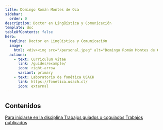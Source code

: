 ```yaml
---
title: Domingo Román Montes de Oca
sidebar:
  order: 0
description: Doctor en Lingüística y Comunicación
template: doc
tableOfContents: false
hero:
  tagline: Doctor en Lingüística y Comunicación
  image:
    html: <div><img src="/personal.jpeg" alt="Domingo Román Montes de Oca" class="rounded-lg w-[400px] md:w-[200px] lg:w-[400px] "><p class="text-center">Imagen obtenida por la Dra. Valentina Colonna</p></div>
  actions:
    - text: Curriculum vitae
      link: /guides/example/
      icon: right-arrow
      variant: primary
    - text: Laboratorio de fonética USACH
      link: https://fonetica.usach.cl/
      icon: external
---
```



## Contenidos
<CardGrid stagger>
	<Card title="Curso básico de fonética" icon="magnifier">
		<a href="https://www.domingo-roman.net/cursos/curso-b%C3%A1sico-de-fonetica/0_introduccion">
			Para iniciarse en la disciplina
		</a>
	</Card>
	<Card title="Trabajos de investigación dirigidos" icon="add-document">
		<a href="https://www.domingo-roman.net/curriculum/#direcci%C3%B3n-de-tesis-de-doctorado">
			Trabajos guiados o coguiados
		</a>
	</Card>
	<Card title="Publicaciones y textos distribuidos" icon="setting">
			<a href="https://www.domingo-roman.net/curriculum/#direcci%C3%B3n-de-tesis-de-doctorado">
			Trabajos publicados
		</a>
	</Card>
	<Card title="Cursos y seminarios" icon="open-book">
	</Card>
</CardGrid>
